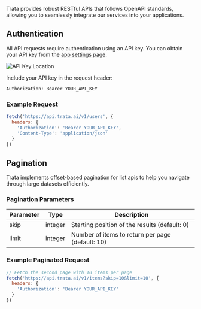 Trata provides robust RESTful APIs that follows OpenAPI standards, allowing you to seamlessly integrate our services into your applications.

## Authentication

All API requests require authentication using an API key. You can obtain your API key from the [app settings page](https://app.trata.ai/settings).

![API Key Location](/images/api_key.png)

Include your API key in the request header:

```bash
Authorization: Bearer YOUR_API_KEY
```

### Example Request

```javascript
fetch('https://api.trata.ai/v1/users', {
  headers: {
    'Authorization': 'Bearer YOUR_API_KEY',
    'Content-Type': 'application/json'
  }
})
```

## Pagination

Trata implements offset-based pagination for list apis to help you navigate through large datasets efficiently.

### Pagination Parameters

| Parameter | Type    | Description                                      |
|-----------|---------|--------------------------------------------------|
| skip      | integer | Starting position of the results (default: 0)    |
| limit     | integer | Number of items to return per page (default: 10) |

### Example Paginated Request

```javascript
// Fetch the second page with 10 items per page
fetch('https://api.trata.ai/v1/items?skip=10&limit=10', {
  headers: {
    'Authorization': 'Bearer YOUR_API_KEY'
  }
})
```
